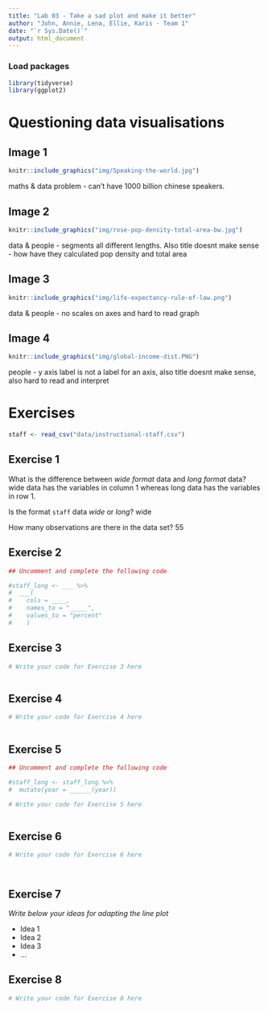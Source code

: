 ```yaml
---
title: "Lab 03 - Take a sad plot and make it better"
author: "John, Annie, Lena, Ellie, Karis - Team 1"
date: "`r Sys.Date()`"
output: html_document
---
```


### Load packages

```r
library(tidyverse)
library(ggplot2)
```


# Questioning data visualisations

## Image 1

```r
knitr::include_graphics("img/Speaking-the-world.jpg")
```
maths & data problem - can't have 1000 billion chinese speakers. 





## Image 2

```r
knitr::include_graphics("img/rose-pop-density-total-area-bw.jpg")
```

data & people - segments all different lengths. Also title doesnt make sense - how have they calculated pop density and total area




## Image 3

```r
knitr::include_graphics("img/life-expectancy-rule-of-law.png")
```

data & people - no scales on axes and hard to read graph




## Image 4

```r
knitr::include_graphics("img/global-income-dist.PNG")
```

people - y axis label is not a label for an axis, also title doesnt make sense, also hard to read and interpret





# Exercises

```r
staff <- read_csv("data/instructional-staff.csv")
```


## Exercise 1

What is the difference between *wide format* data and *long format* data?
wide data has the variables in column 1 whereas long data has the variables in row 1.

Is the format `staff` data *wide* or *long*?
wide

How many observations are there in the data set?
55



## Exercise 2

```r
## Uncomment and complete the following code

#staff_long <- ___ %>%
#  ___(
#    cols = ____, 
#    names_to = "_____",
#    values_to = "percent"
#    )

```


## Exercise 3

```r
# Write your code for Exercise 3 here



```

## Exercise 4

```r
# Write your code for Exercise 4 here



```

## Exercise 5

```r
## Uncomment and complete the following code

#staff_long <- staff_long %>%
#  mutate(year = ______(year))
```


```r
# Write your code for Exercise 5 here



```

## Exercise 6

```r
# Write your code for Exercise 6 here




```

## Exercise 7

_Write below your ideas for adapting the line plot_

* Idea 1
* Idea 2
* Idea 3
* ...


## Exercise 8

```r
# Write your code for Exercise 8 here



```


